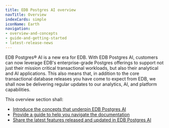 ```yaml
---
title: EDB Postgres AI overview
navTitle: Overview
indexCards: simple
iconName: Earth
navigation:
- overview-and-concepts
- guide-and-getting-started
- latest-release-news
---
```


EDB Postgres® AI is a new era for EDB. With EDB Postgres AI, customers can now leverage EDB's enterprise-grade Postgres offerings to support not just their mission critical transactional workloads, but also their analytical and AI applications. This also means that, in addition to the core transactional database releases you have come to expect from EDB, we shall now be delivering regular updates to our analytics, AI, and platform capabilities.

This overview section shall:

* [Introduce the concepts that underpin EDB Postgres AI](concepts)
* [Provide a guide to help you navigate the documentation](guide)
* [Share the latest features released and updated in EDB Postgres AI](releasenotes)

